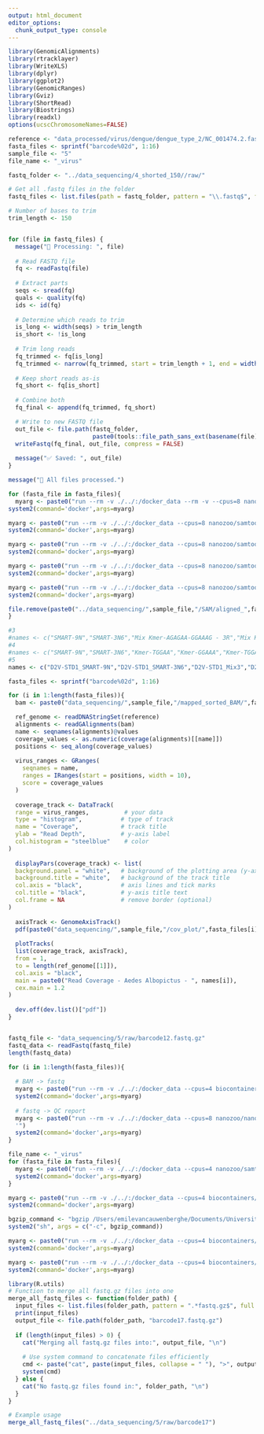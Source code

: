 ```yaml
---
output: html_document
editor_options: 
  chunk_output_type: console
---
```

```r
library(GenomicAlignments)
library(rtracklayer)
library(WriteXLS)
library(dplyr)
library(ggplot2)
library(GenomicRanges)
library(Gviz)
library(ShortRead)
library(Biostrings)
library(readxl)
options(ucscChromosomeNames=FALSE)
```


```r
reference <- "data_processed/virus/dengue/dengue_type_2/NC_001474.2.fasta"
fasta_files <- sprintf("barcode%02d", 1:16)
sample_file <- "5"
file_name <- "_virus"
```

```r
fastq_folder <- "../data_sequencing/4_shorted_150//raw/"

# Get all .fastq files in the folder
fastq_files <- list.files(path = fastq_folder, pattern = "\\.fastq$", full.names = TRUE)

# Number of bases to trim
trim_length <- 150


for (file in fastq_files) {
  message("🔄 Processing: ", file)
  
  # Read FASTQ file
  fq <- readFastq(file)
  
  # Extract parts
  seqs <- sread(fq)
  quals <- quality(fq)
  ids <- id(fq)
  
  # Determine which reads to trim
  is_long <- width(seqs) > trim_length
  is_short <- !is_long
  
  # Trim long reads
  fq_trimmed <- fq[is_long]
  fq_trimmed <- narrow(fq_trimmed, start = trim_length + 1, end = width(fq_trimmed))
  
  # Keep short reads as-is
  fq_short <- fq[is_short]
  
  # Combine both
  fq_final <- append(fq_trimmed, fq_short)

  # Write to new FASTQ file
  out_file <- file.path(fastq_folder,
                        paste0(tools::file_path_sans_ext(basename(file)), "_short.fastq"))
  writeFastq(fq_final, out_file, compress = FALSE)
  
  message("✅ Saved: ", out_file)
}

message("🎉 All files processed.")
```

```r
for (fasta_file in fasta_files){
  myarg <- paste0("run --rm -v ./../:/docker_data --rm -v --cpus=8 nanozoo/minimap2:2.28--9e3bd01 sh -c 'minimap2 -ax map-ont /docker_data/",reference," /docker_data/data_sequencing/",sample_file,"/raw/",fasta_file,".fastq.gz > /docker_data/data_sequencing/",sample_file,"/SAM/aligned_",fasta_file,file_name,".sam'")   
system2(command='docker',args=myarg)

myarg <- paste0("run --rm -v ./../:/docker_data --cpus=8 nanozoo/samtools:1.20--d1e21ae sh -c 'samtools view -b /docker_data/data_sequencing/",sample_file,"/SAM/aligned_",fasta_file,file_name,".sam -o /docker_data/data_sequencing/",sample_file,"/BAM/",fasta_file,file_name,".bam'")
system2(command='docker',args=myarg) 

myarg <- paste0("run --rm -v ./../:/docker_data --cpus=8 nanozoo/samtools:1.20--d1e21ae sh -c 'samtools view -b -F 4  /docker_data/data_sequencing/",sample_file,"/BAM/",fasta_file,file_name,".bam -o /docker_data/data_sequencing/",sample_file,"/mapped_BAM/",fasta_file,"_mapped",file_name,".bam'")
system2(command='docker',args=myarg)

myarg <- paste0("run --rm -v ./../:/docker_data --cpus=8 nanozoo/samtools:1.20--d1e21ae sh -c 'samtools sort"," /docker_data/data_sequencing/",sample_file,"/mapped_BAM/",fasta_file,"_mapped",file_name,".bam"," -o /docker_data/data_sequencing/",sample_file,"/mapped_sorted_BAM/",fasta_file,"_mapped_sorted",file_name,".bam'")
system2(command='docker',args=myarg)

myarg <- paste0("run --rm -v ./../:/docker_data --cpus=8 nanozoo/samtools:1.20--d1e21ae sh -c 'samtools index"," /docker_data/data_sequencing/",sample_file,"/mapped_sorted_BAM/",fasta_file,"_mapped_sorted",file_name,".bam'")
system2(command='docker',args=myarg)

file.remove(paste0("../data_sequencing/",sample_file,"/SAM/aligned_",fasta_file,file_name,".sam"))
}
```


```r

#3
#names <- c("SMART-9N","SMART-3N6","Mix Kmer-AGAGAA-GGAAAG - 3R","Mix Kmer-GGAAAGA-AAGAGAA","SMART-9N","SMART-3N6","Mix Kmer-AGAGAA-GGAAAG-3R","Mix Kmer-GGAAAGA-AAGAGAA","SMART-9N","SMART-3N6","Mix Kmer-AGAGAA-GGAAAG-3R","Mix Kmer-GGAAAGA-AAGAGAA")
#4
#names <- c("SMART-9N","SMART-3N6","Kmer-TGGAA","Kmer-GGAAA","Kmer-TGGAAG","Kmer-GGAAAA","Kmer-GGAAAGA","Kmer-AAGAGAA","Primer_START","Kmer -GGAAAGA-AAGAGAA-START","Kmer-AAAGA","Kmer-GGAAAG","Kmer-CAGGAAA","Mix Kmer-AGAGAA-GGAAAG -3R","Mix Kmer-GGAAAGA-AAGAGAA","3R seul")
#5
names <- c("D2V-STD1_SMART-9N","D2V-STD1_SMART-3N6","D2V-STD1_Mix3","D2V-STD1_Mix4","D2V-STD2_SMART-9N","D2V-STD2_SMART-3N6","D2V-STD2_Mix3","D2V-STD2_Mix4","D2V-STD3_SMART-9N","D2V-STD3_SMART-3N6","D2V-STD3_Mix3","D2V-STD3_Mix4","INSA-A-SMART-9N","INSA-A-SMART-3N6","INSA-A-Mix3","INSA-A-Mix4")

fasta_files <- sprintf("barcode%02d", 1:16)

for (i in 1:length(fasta_files)){
  bam <- paste0("data_sequencing/",sample_file,"/mapped_sorted_BAM/",fasta_files[i],"_mapped_sorted",file_name,".bam")

  ref_genome <- readDNAStringSet(reference)
  alignments <- readGAlignments(bam)
  name <- seqnames(alignments)@values
  coverage_values <- as.numeric(coverage(alignments)[[name]])
  positions <- seq_along(coverage_values)
  
  virus_ranges <- GRanges(
    seqnames = name,
    ranges = IRanges(start = positions, width = 10),
    score = coverage_values
  )
  
  coverage_track <- DataTrack(
  range = virus_ranges,          # your data
  type = "histogram",           # type of track
  name = "Coverage",            # track title
  ylab = "Read Depth",          # y-axis label
  col.histogram = "steelblue"    # color
)
  
  displayPars(coverage_track) <- list(
  background.panel = "white",   # background of the plotting area (y-axis area)
  background.title = "white",   # background of the track title
  col.axis = "black",           # axis lines and tick marks
  col.title = "black",          # y-axis title text
  col.frame = NA                # remove border (optional)
)
  
  axisTrack <- GenomeAxisTrack()
  pdf(paste0("data_sequencing/",sample_file,"/cov_plot/",fasta_files[i],file_name,".pdf"),width=10,height = 3)
  
  plotTracks(
  list(coverage_track, axisTrack),
  from = 1,
  to = length(ref_genome[[1]]),
  col.axis = "black",
  main = paste0("Read Coverage - Aedes Albopictus - ", names[i]),
  cex.main = 1.2
)
  
  dev.off(dev.list()["pdf"])
}


fastq_file <- "data_sequencing/5/raw/barcode12.fastq.gz"
fastq_data <- readFastq(fastq_file)
length(fastq_data)


```


```r
for (i in 1:length(fasta_files)){
  
  # BAM -> fastq
  myarg <- paste0("run --rm -v ./../:/docker_data --cpus=4 biocontainers/bedtools:v2.27.1dfsg-4-deb_cv1 sh -c 'bedtools bamtofastq -i ","/docker_data/data_sequencing/",sample_file,"/mapped_BAM/",fasta_files[i],"_mapped_virus.bam -fq /docker_data/data_sequencing/",sample_file,"/fastq_filtered/",fasta_files[i],"_virus.fastq'")
  system2(command='docker',args=myarg)
  
  # fastq -> QC report
  myarg <- paste0("run --rm -v ./../:/docker_data --cpus=8 nanozoo/nanoplot:latest sh -c 'NanoPlot --fastq /docker_data/data_sequencing/",sample_file,"/fastq_filtered/",fasta_files[i],"_virus.fastq -o /docker_data/data_sequencing/",sample_file,"/QC_report/",fasta_files[i],"_virus_qc_report
  '")
  system2(command='docker',args=myarg)
}
```


```r

file_name <- "_virus"
for (fasta_file in fasta_files){
  myarg <- paste0("run --rm -v ./../:/docker_data --cpus=4 nanozoo/samtools:1.20--d1e21ae sh -c 'samtools flagstat"," /docker_data/data_sequencing/",sample_file,"/BAM/",fasta_file,file_name,".bam > /docker_data/data_sequencing/",sample_file,"/BAM/",fasta_file,file_name,".txt'")
  system2(command='docker',args=myarg)
}


```


```r
myarg <- paste0("run --rm -v ./../:/docker_data --cpus=4 biocontainers/bcftools:v1.9-1-deb_cv1 sh -c 'bcftools mpileup -f /docker_data/data_processed/virus/dengue/dengue_type_2/NC_001474.2.fasta /docker_data/data_sequencing/2/mapped_sorted_BAM/barcode09_mapped_sorted.bam | bcftools call -mv -Ov -o /docker_data/data_sequencing/2/VCF/barcode_09.vcf'")
system2(command='docker',args=myarg)

bgzip_command <- "bgzip /Users/emilevancauwenberghe/Documents/University/ULB/Memoire/Memoire_CTMA/CTMA_Internship_MobVec_Viral_KMERS/data_sequencing/2/VCF/barcode_09.vcf"
system2("sh", args = c("-c", bgzip_command))

myarg <- paste0("run --rm -v ./../:/docker_data --cpus=4 biocontainers/bcftools:v1.9-1-deb_cv1 sh -c 'bcftools index /docker_data/data_sequencing/2/VCF/barcode_09.vcf.gz'")
system2(command='docker',args=myarg)

myarg <- paste0("run --rm -v ./../:/docker_data --cpus=4 biocontainers/bcftools:v1.9-1-deb_cv1 sh -c 'bcftools consensus -f /docker_data/data_processed/virus/dengue/dengue_type_2/NC_001474.2.fasta -o /docker_data/data_sequencing/2/VCF/barcode_09_corrected.fasta /docker_data/data_sequencing/2/VCF/barcode_09.vcf.gz'")
system2(command='docker',args=myarg)

```


```r
library(R.utils)
# Function to merge all fastq.gz files into one
merge_all_fastq_files <- function(folder_path) {
  input_files <- list.files(folder_path, pattern = ".*fastq.gz$", full.names = TRUE)
  print(input_files)
  output_file <- file.path(folder_path, "barcode17.fastq.gz")
  
  if (length(input_files) > 0) {
    cat("Merging all fastq.gz files into:", output_file, "\n")
    
    # Use system command to concatenate files efficiently
    cmd <- paste("cat", paste(input_files, collapse = " "), ">", output_file)
    system(cmd)
  } else {
    cat("No fastq.gz files found in:", folder_path, "\n")
  }
}

# Example usage
merge_all_fastq_files("../data_sequencing/5/raw/barcode17")


```





